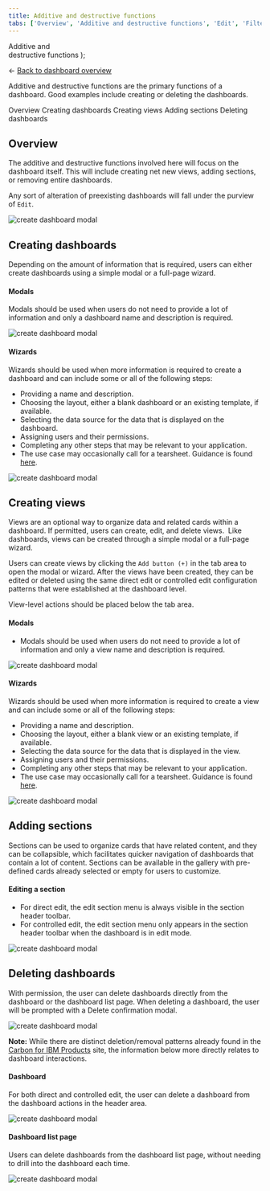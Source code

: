 ```yaml
---
title: Additive and destructive functions
tabs: ['Overview', 'Additive and destructive functions', 'Edit', 'Filter', 'Refresh', 'Bulk actions']
---
```


  <span>
    Additive and <br /> destructive functions
  </span>
);



<- [Back to dashboard overview](https://pages.github.ibm.com/cdai-design/pal/patterns/dashboards/usage)

<PageDescription>

Additive and destructive functions are the primary functions of a dashboard. Good examples include creating or deleting the dashboards.

</PageDescription>

<AnchorLinks>
  <AnchorLink>Overview</AnchorLink>
  <AnchorLink>Creating dashboards</AnchorLink>
  <AnchorLink>Creating views</AnchorLink>
  <AnchorLink>Adding sections</AnchorLink>
  <AnchorLink>Deleting dashboards</AnchorLink>

</AnchorLinks>


## Overview

The additive and destructive functions involved here will focus on the dashboard itself. This will include creating net new views, adding sections, or removing entire dashboards. 

Any sort of alteration of preexisting dashboards will fall under the purview of `Edit`.

<Row>
  <Column colMd={4} colLg={8}>

![create dashboard modal](images/dashboardFunctions_additiveDestructive.png)

</Column>
</Row>

## Creating dashboards 
	
Depending on the amount of information that is required, users can either create dashboards using a simple modal or a full-page wizard.


#### Modals

Modals should be used when users do not need to provide a lot of information and only a dashboard name and description is required.

<Row>
  <Column colMd={4} colLg={8}>

![create dashboard modal](/images/createDashboard.gif)

</Column>
</Row>

#### Wizards

Wizards should be used when more information is required to create a dashboard and can include some or all of the following steps:
- Providing a name and description.
- Choosing the layout, either a blank dashboard or an existing template, if available.
- Selecting the data source for the data that is displayed on the dashboard.
- Assigning users and their permissions.
- Completing any other steps that may be relevant to your application.
- The use case may occasionally call for a tearsheet. Guidance is found [here](https://pages.github.ibm.com/cdai-design/pal/components/tearsheet/usage/). 

<Row>
  <Column colMd={4} colLg={8}>

![create dashboard modal](/images/createDashboard2.gif)

</Column>
</Row>

## Creating views

Views are an optional way to organize data and related cards within a dashboard. If permitted, users can create, edit, and delete views.  Like dashboards, views can be created through a simple modal or a full-page wizard.


Users can create views by clicking the `Add button (+)` in the tab area to open the modal or wizard. After the views have been created, they can be edited or deleted using the same direct edit or controlled edit configuration patterns that were established at the dashboard level.


View-level actions should be placed below the tab area.





#### Modals

- Modals should be used when users do not need to provide a lot of information and only a view name and description is required.

<Row>
  <Column colMd={4} colLg={8}>

![create dashboard modal](/images/createView.gif)

</Column>
</Row>


#### Wizards

Wizards should be used when more information is required to create a view and can include some or all of the following steps:

- Providing a name and description.
- Choosing the layout, either a blank view or an existing template, if available.
- Selecting the data source for the data that is displayed in the view.
- Assigning users and their permissions.
- Completing any other steps that may be relevant to your application.
- The use case may occasionally call for a tearsheet. Guidance is found [here](https://pages.github.ibm.com/cdai-design/pal/components/tearsheet/usage/). 

<Row>
  <Column colMd={4} colLg={8}>

![create dashboard modal](/images/createView2.gif)

</Column>
</Row>


## Adding sections

Sections can be used to organize cards that have related content, and they can be collapsible, which facilitates quicker navigation of dashboards that contain a lot of content. Sections can be available in the gallery with pre-defined cards already selected or empty for users to customize.


#### Editing a section

- For direct edit, the edit section menu is always visible in the section header toolbar.
- For controlled edit, the edit section menu only appears in the section header toolbar when the dashboard is in edit mode.

<Row>
  <Column colMd={4} colLg={8}>

![create dashboard modal](/images/sectionEdit.png)

</Column>
</Row>


## Deleting dashboards

With permission, the user can delete dashboards directly from the dashboard or the dashboard list page. When deleting a dashboard, the user will be prompted with a Delete confirmation modal.

<Row>
  <Column colMd={4} colLg={8}>

![create dashboard modal](/images/deleteDashboardsModal.png)

</Column>
</Row>

<InlineNotification>

**Note:** While there are distinct deletion/removal patterns already found in the [Carbon for IBM Products](https://pages.github.ibm.com/cdai-design/pal/patterns/removing/usage) site, the information below more directly relates to dashboard interactions.

</InlineNotification>


#### Dashboard

For both direct and controlled edit, the user can delete a dashboard from the dashboard actions in the header area.

<Row>
  <Column colMd={4} colLg={8}>

![create dashboard modal](/images/deleteDashboard.png)

</Column>
</Row>


#### Dashboard list page

Users can delete dashboards from the dashboard list page, without needing to drill into the dashboard each time.

<Row>
  <Column colMd={4} colLg={8}>

![create dashboard modal](/images/deleteDashboardListPage.png)

</Column>
</Row>
